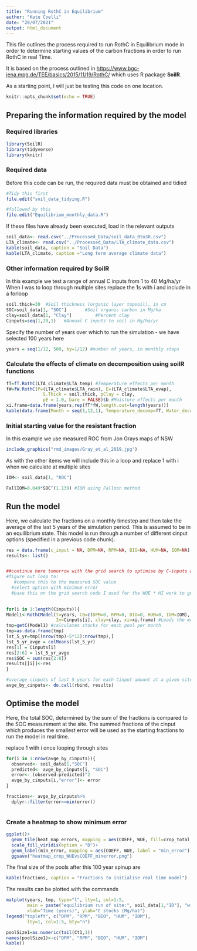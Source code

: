 ```yaml
---
title: "Running RothC in Equilibrium"
author: "Kate Coelli"
date: "28/07/2021"
output: html_document
---
```


This file outlines the process required to run RothC in Equilibrium mode in order to determine starting values of the carbon fractions in order to run RothC in real Time.

It is based on the process outlined in <https://www.bgc-jena.mpg.de/TEE/basics/2015/11/19/RothC/> which uses R package **SoilR**.

As a starting point, I will just be testing this code on one location.

```r
knitr::opts_chunk$set(echo = TRUE)
```

## Preparing the information required by the model

### Required libraries 
```r
library(SoilR)
library(tidyverse)
library(knitr)

```

### Required data
Before this code can be run, the required data must be obtained and tidied

```r
#Tidy this first
file.edit("soil_data_tidying.R")

#followed by this
file.edit("Equilibrium_monthly_data.R")
```

If these files have already been executed, load in the relevant outputs

```r
soil_data<- read.csv("../Processed_Data/soil_data_0to30.csv")
LTA_climate<- read.csv("../Processed_Data/LTA_climate_data.csv")
kable(soil_data, caption = "Soil Data")
kable(LTA_climate, caption ="Long term average climate data")
```

### Other information required by SoilR
In this example we test a range of annual C inputs from 1 to 40 Mg/ha/yr
When I was to loop through multiple sites replace the 1s with i and include in a forloop 
```r
soil.thick=30  #Soil thickness (organic layer topsoil), in cm
SOC=soil_data[1, "SOC"]       #Soil organic carbon in Mg/ha 
clay=soil_data[1, "Clay"]         #Percent clay
Cinputs=seq(1,20,1)   #Annual C inputs to soil in Mg/ha/yr 

```


Specify the number of years over which to run the simulation - we have selected 100 years here

```r
years = seq(1/12, 500, by=1/12) #number of years, in monthly steps
```


### Calculate the effects of climate on decomposition using soilR functions
```r
fT=fT.RothC(LTA_climate$LTA_temp) #Temperature effects per month
fW=fW.RothC(P=(LTA_climate$LTA_rain), E=(LTA_climate$LTA_evap), 
              S.Thick = soil.thick, pClay = clay, 
              pE = 1.0, bare = FALSE)$b #Moisture effects per month
xi.frame=data.frame(years,rep(fT*fW,length.out=length(years)))
kable(data.frame(Month = seq(1,12,1), Temperature_decomp=fT, Water_decomp=fW), caption = "monthly environmental effects on decomposition")

```
### Initial starting value for the resistant fraction

In this example we use measured ROC from Jon Grays maps of NSW

```r

include_graphics("rmd_images/Gray_et_al_2019.jpg")

```
As with the other items we will include this in a loop and replace 1 with i when we calculate at multiple sites

```r
IOM<- soil_data[1, "ROC"]

FallIOM=0.049*SOC^(1.139) #IOM using Falloon method

```


## Run the model
Here, we calculate the fractions on a monthly timestep and then take the average of the last 5 years of the simulation period.
This is assumed to be in an equilibrium state. 
This model is run through a number of different cinput options (specified in a previous code chunk).

```r
res = data.frame(c_input = NA, DPM=NA, RPM=NA, BIO=NA, HUM=NA, IOM=NA)    #nrow of matrix = number of cinput options * number years
results<- list()


##continue here tomorrow with the grid search to optimise by C-inputs at each site + heatmaps
#figure out loop to:
   #compare this to the measured SOC value
  #select option with minimum error
  #base this on the grid search code I used for the WUE * HI work to get the heatmap and plot heatmaps.

  
for(i in 1:length(Cinputs)){
Model1<-RothCModel(t=years, C0=c(DPM=0, RPM=0, BIO=0, HUM=0, IOM=IOM),
                   In=Cinputs[i], clay=clay, xi=xi.frame) #Loads the model
tmp=getC(Model1) #calculates stocks for each pool per month
tmp=as.data.frame(tmp)
lst_5_yr=tmp[(nrow(tmp)-5*12):nrow(tmp),]
lst_5_yr_avge = colMeans(lst_5_yr)
res[1] = Cinputs[i]
res[2:6] = lst_5_yr_avge
res$SOC = sum(res[2:6])
results[[i]]<-res
}

#average cinputs of last 5 years for each Cinput amount at a given site.
avge_by_cinputs<- do.call(rbind, results)

```



## Optimise the model
Here, the total SOC, determined by the sum of the fractions is compared to the SOC measurement at the site.
The summed fractions of the cinput which produces the smallest error will be used as the starting fractions to run the model in real time.

replace 1 with i once looping through sites
```r


for(i in 1:nrow(avge_by_cinputs)){
  observed<- soil_data[1,"SOC"]
  predicted<- avge_by_cinputs[i, "SOC"]
  error<- (observed-predicted)^2
  avge_by_cinputs[i,"error"]<- error
}

fractions<- avge_by_cinputs%>%
  dplyr::filter(error==min(error))



```


### Create a heatmap to show minimum error


```r

ggplot()+
  geom_tile(heat_map_errors, mapping = aes(COEFF, WUE, fill=crop_total_error))+
  scale_fill_viridis(option = "D")+
  geom_label(min_error, mapping = aes(COEFF, WUE, label = "min_error"))+
  ggsave("heatmap_crop_WUEvsCOEFF_minerror.png")

```


The final size of the pools after this 100 year spinup are

```r
kable(fractions, caption = "Fractions to initialise real time model")

```


The results can be plotted with the commands

```r
matplot(years, tmp, type="l", lty=1, col=1:5,
        main = paste("equilibrium run of site:", soil_data[1,"ID"], "with plant inputs of ", Cinputs[7], "Mg/ha/year"),
        xlab="Time (years)", ylab="C stocks (Mg/ha)")
legend("topleft", c("DPM", "RPM", "BIO", "HUM", "IOM"),
        lty=1, col=1:5, bty="n")
```



```r
poolSize1=as.numeric(tail(Ct1,1))
names(poolSize1)<-c("DPM", "RPM", "BIO", "HUM", "IOM")
kable()
```




